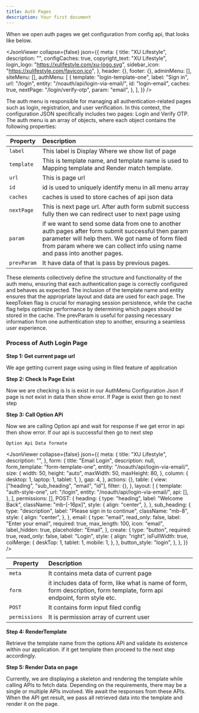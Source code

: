 ```yaml
---
title: Auth Pages
description: Your first document
---
```



When we open auth pages we get configuration from config api, that looks like below.

<JsonViewer
  collapse={false}
  json={{
    meta: {
      title: "XU Lifestyle",
      description: "",
      configCaches: true,
      copyright_text: "XU Lifestyle",
      login_logo: "https://xulifestyle.com/xu-logo.svg",
      sidebar_icon: "https://xulifestyle.com/favicon.ico",
    },
    header: {},
    footer: {},
    adminMenu: [],
    siteMenu: [],
    authMenu: [
      {
        template: "login-template-one",
        label: "Sign in",
        url: "/login",
        entity: "/noauth/api/login-via-email/",
        id: "login-email",
        caches: true,
        nextPage: "/login/verify-otp",
        param: "email",
      },
    ],
  }}
/>

The auth menu is responsible for managing all authentication-related pages such as login, registration, and user verification. In this context, the configuration JSON specifically includes two pages: Login and Verify OTP. The auth menu is an array of objects, where each object contains the following properties:

| Property    | Description                                                                                                                                                                                                                          |
| ----------- | :----------------------------------------------------------------------------------------------------------------------------------------------------------------------------------------------------------------------------------- |
| `label`     | This label is Display Where we show list of page                                                                                                                                                                                     |
| `template`  | This is template name, and template name is used to Mapping template and Render match template.                                                                                                                                      |
| `url`       | This is page url                                                                                                                                                                                                                     |
| `id`        | id is used to uniquely identify menu in all menu array                                                                                                                                                                               |
| `caches`    | caches is used to store caches of api json data                                                                                                                                                                                      |
| `nextPage`  | This is next page url. After auth form submit success fully then we can redirect user to next page using                                                                                                                             |
| `param`     | if we want to send some data from one to another auth pages after form submit successful then param parameter will help them. We got name of form filed from param where we can collect info using name and pass into another pages. |
| `prevParam` | It have data of that is pass by previous pages.                                                                                                                                                                                      |

These elements collectively define the structure and functionality of the auth menu, ensuring that each authentication page is correctly configured and behaves as expected. The inclusion of the template name and entity ensures that the appropriate layout and data are used for each page. The keepToken flag is crucial for managing session persistence, while the cache flag helps optimize performance by determining which pages should be stored in the cache. The prevParam is useful for passing necessary information from one authentication step to another, ensuring a seamless user experience.

### Process of Auth Login Page

**Step 1: Get current page url**

We age getting current page using using in filed feature of application

**Step 2: Check Is Page Exist**

Now we are checking is Is is exist in our AuthMenu Configuration Json if page is not exist in data then show error. If Page is exist then go to next step

**Step 3: Call Option APi**

Now we are calling Option api and wait for response if we get error in api then show error. If our api is successful then go to next step

`Option Api Data formate`

<JsonViewer
  collapse={false}
  json={{
    meta: {
      title: "XU Lifestyle",
      description: "",
    },
    form: {
      title: "Email Login",
      description: null,
      form_template: "form-template-one",
      entity: "/noauth/api/login-via-email/",
      size: {
        width: 50,
        height: "auto",
        maxWidth: 50,
        maxHeight: 80,
      },
      column: {
        desktop: 1,
        laptop: 1,
        tablet: 1,
      },
      gap: 4,
    },
    actions: {},
    table: {
      view: ["heading", "sub_heading", "email", "id"],
      filter: {},
    },
    layout: [
      {
        template: "auth-style-one",
        url: "/login",
        entity: "/noauth/api/login-via-email/",
        api: [],
      },
    ],
    permissions: [],
    POST: {
      heading: {
        type: "heading",
        label: "Welcome Back",
        className: "mb-[-16px]",
        style: {
          align: "center",
        },
      },
      sub_heading: {
        type: "description",
        label: "Please sign in to continue",
        className: "mb-8",
        style: {
          align: "center",
        },
      },
      email: {
        type: "email",
        read_only: false,
        label: "Enter your email",
        required: true,
        max_length: 100,
        icon: "email",
        label_hidden: true,
        placeholder: "Email",
      },
      create: {
        type: "button",
        required: true,
        read_only: false,
        label: "Login",
        style: {
          align: "right",
          isFullWidth: true,
          colMerge: {
            deskTop: 1,
            tablet: 1,
            mobile: 1,
          },
        },
        button_style: "login",
      },
    },
  }}
/>

| Property      | Description                                                                                                              |
| ------------- | :----------------------------------------------------------------------------------------------------------------------- |
| `meta`        | It contains meta data of current page                                                                                    |
| `form`        | it includes data of form, like what is name of form, form description, form template, form api endpoint, form style etc. |
| `POST`        | It contains form input filed config                                                                                      |
| `permissions` | It is permission array of current user                                                                                   |

**Step 4: RenderTemplate**

Retrieve the template name from the options API and validate its existence within our application. if it get template then proceed to the next step accordingly.

**Step 5: Render Data on page**

Currently, we are displaying a skeleton and rendering the template while calling APIs to fetch data. Depending on the requirements, there may be a single or multiple APIs involved. We await the responses from these APIs. When the API get result, we pass all retrieved data into the template and render it on the page.
